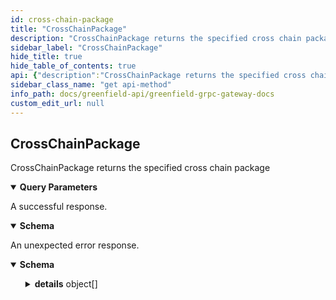 ```yaml
---
id: cross-chain-package
title: "CrossChainPackage"
description: "CrossChainPackage returns the specified cross chain package"
sidebar_label: "CrossChainPackage"
hide_title: true
hide_table_of_contents: true
api: {"description":"CrossChainPackage returns the specified cross chain package","operationId":"CrossChainPackage","responses":{"200":{"description":"A successful response.","content":{"*/*":{"schema":{"type":"object","properties":{"package":{"type":"string","format":"byte","title":"content of the cross chain package"}},"description":"QueryCrossChainPackageResponse is the response type for the Query/CrossChainPackage RPC method."}}}},"default":{"description":"An unexpected error response.","content":{"*/*":{"schema":{"type":"object","properties":{"error":{"type":"string"},"code":{"type":"integer","format":"int32"},"message":{"type":"string"},"details":{"type":"array","items":{"type":"object","properties":{"type_url":{"type":"string"},"value":{"type":"string","format":"byte"}}}}}}}}}},"parameters":[{"name":"channel_id","description":"channel id of the cross chain package.","in":"query","required":false,"schema":{"type":"integer","format":"int64"}},{"name":"sequence","description":"sequence of the cross chain package.","in":"query","required":false,"schema":{"type":"string","format":"uint64"}}],"tags":["CrossChain"],"method":"get","path":"/cosmos/crosschain/v1/cross_chain_package","servers":[{"url":"https://gnfd-testnet-fullnode-tendermint-us.bnbchain.org"}],"info":{"title":"Greenfield - gRPC Gateway docs","description":"A REST interface for state queries","version":"1.0.0"},"postman":{"name":"CrossChainPackage","description":{"content":"CrossChainPackage returns the specified cross chain package","type":"text/plain"},"url":{"path":["cosmos","crosschain","v1","cross_chain_package"],"host":["{{baseUrl}}"],"query":[{"disabled":false,"description":{"content":"channel id of the cross chain package.","type":"text/plain"},"key":"channel_id","value":""},{"disabled":false,"description":{"content":"sequence of the cross chain package.","type":"text/plain"},"key":"sequence","value":""}],"variable":[]},"header":[{"key":"Accept","value":"*/*"}],"method":"GET"}}
sidebar_class_name: "get api-method"
info_path: docs/greenfield-api/greenfield-grpc-gateway-docs
custom_edit_url: null
---
```



## CrossChainPackage



CrossChainPackage returns the specified cross chain package

<details style={{"marginBottom":"1rem"}} data-collapsed={false} open={true}><summary style={{}}><strong>Query Parameters</strong></summary><div><ul><ParamsItem className={"paramsItem"} param={{"name":"channel_id","description":"channel id of the cross chain package.","in":"query","required":false,"schema":{"type":"integer","format":"int64"}}}></ParamsItem><ParamsItem className={"paramsItem"} param={{"name":"sequence","description":"sequence of the cross chain package.","in":"query","required":false,"schema":{"type":"string","format":"uint64"}}}></ParamsItem></ul></div></details><div><ApiTabs><TabItem label={"200"} value={"200"}><div>

A successful response.

</div><div><MimeTabs schemaType={"response"}><TabItem label={"*/*"} value={"*/*"}><SchemaTabs><TabItem label={"Schema"} value={"Schema"}><details style={{}} data-collapsed={false} open={true}><summary style={{"textAlign":"left"}}><strong>Schema</strong></summary><div style={{"textAlign":"left","marginLeft":"1rem"}}></div><ul style={{"marginLeft":"1rem"}}><SchemaItem collapsible={false} name={"package"} required={false} schemaName={"byte"} qualifierMessage={undefined} schema={{"type":"string","format":"byte","title":"content of the cross chain package"}}></SchemaItem></ul></details></TabItem><TabItem label={"Example (from schema)"} value={"Example (from schema)"}><ResponseSamples responseExample={"{\n  \"package\": \"string\"\n}"} language={"json"}></ResponseSamples></TabItem></SchemaTabs></TabItem></MimeTabs></div></TabItem><TabItem label={"default"} value={"default"}><div>

An unexpected error response.

</div><div><MimeTabs schemaType={"response"}><TabItem label={"*/*"} value={"*/*"}><SchemaTabs><TabItem label={"Schema"} value={"Schema"}><details style={{}} data-collapsed={false} open={true}><summary style={{"textAlign":"left"}}><strong>Schema</strong></summary><div style={{"textAlign":"left","marginLeft":"1rem"}}></div><ul style={{"marginLeft":"1rem"}}><SchemaItem collapsible={false} name={"error"} required={false} schemaName={"string"} qualifierMessage={undefined} schema={{"type":"string"}}></SchemaItem><SchemaItem collapsible={false} name={"code"} required={false} schemaName={"int32"} qualifierMessage={undefined} schema={{"type":"integer","format":"int32"}}></SchemaItem><SchemaItem collapsible={false} name={"message"} required={false} schemaName={"string"} qualifierMessage={undefined} schema={{"type":"string"}}></SchemaItem><SchemaItem collapsible={true} className={"schemaItem"}><details style={{}}><summary style={{}}><strong>details</strong><span style={{"opacity":"0.6"}}> object[]</span></summary><div style={{"marginLeft":"1rem"}}><li><div style={{"fontSize":"var(--ifm-code-font-size)","opacity":"0.6","marginLeft":"-.5rem","paddingBottom":".5rem"}}>Array [</div></li><SchemaItem collapsible={false} name={"type_url"} required={false} schemaName={"string"} qualifierMessage={undefined} schema={{"type":"string"}}></SchemaItem><SchemaItem collapsible={false} name={"value"} required={false} schemaName={"byte"} qualifierMessage={undefined} schema={{"type":"string","format":"byte"}}></SchemaItem><li><div style={{"fontSize":"var(--ifm-code-font-size)","opacity":"0.6","marginLeft":"-.5rem"}}>]</div></li></div></details></SchemaItem></ul></details></TabItem><TabItem label={"Example (from schema)"} value={"Example (from schema)"}><ResponseSamples responseExample={"{\n  \"error\": \"string\",\n  \"code\": 0,\n  \"message\": \"string\",\n  \"details\": [\n    {\n      \"type_url\": \"string\",\n      \"value\": \"string\"\n    }\n  ]\n}"} language={"json"}></ResponseSamples></TabItem></SchemaTabs></TabItem></MimeTabs></div></TabItem></ApiTabs></div>
      